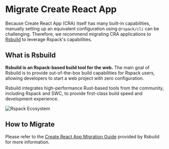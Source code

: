 # Migrate Create React App

Because Create React App (CRA) itself has many built-in capabilities, manually setting up an equivalent configuration using `@rspack/cli` can be challenging. Therefore, we recommend migrating CRA applications to [Rsbuild](https://rsbuild.dev/) to leverage Rspack's capabilities.

## What is Rsbuild

**Rsbuild is an Rspack-based build tool for the web.** The main goal of Rsbuild is to provide out-of-the-box build capabilities for Rspack users, allowing developers to start a web project with zero configuration.

Rsbuild integrates high-performance Rust-based tools from the community, including Rspack and SWC, to provide first-class build speed and development experience.

![Rspack Ecosystem](https://github.com/web-infra-dev/rsbuild/assets/7237365/1ec93ad6-b8b1-475b-963f-cba1e7d79dec)

## How to Migrate

Please refer to the [Create React App Migration Guide](https://rsbuild.dev/guide/migration/cra) provided by Rsbuild for more information.
